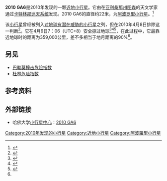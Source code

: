 {{Infobox planet | discovery=yes | physical_characteristics = yes | bgcolour=#FFFFC0 
| name=2010-GA6
| image=[[File:2010GA6_in_April_8_2010.jpg|300px]]
| caption=紫金山天文台近地天体望远镜在2010年4月8日拍摄的小行星2010 GA6的影像，此时小行星距离地球约645000千米。
| discoverer=[[卡特林那巡天系统|卡特林那巡天系统]]
| discovered=2010年4月5日
| alt_names=
| mp_category=
| epoch=2455400.5 (2010-Jul-23.0)
| semimajor=2.310835313497069 AU<ref name="jpl" />
| perihelion=0.9423983532168853[[天文单位|AU]]<ref name="jpl">{{Cite web |url=http://ssd.jpl.nasa.gov/sbdb.cgi?sstr=2010+GA6;orb=1 |title=喷气推进实验室小天体数据库，2010 GA6 |accessdate=2011-05-01 |archive-date=2019-10-12 |archive-url=https://web.archive.org/web/20191012232409/https://ssd.jpl.nasa.gov/sbdb.cgi?sstr=2010+GA6;orb=1 |dead-url=no }}</ref>
| aphelion=3.679272273777252[[天文单位|AU]]<ref name="jpl" />
| eccentricity=0.5921828147109625<ref name="jpl" />
| period=1283.074637540861[[天|天]]<ref name="jpl" />
| inclination=9.818641956355872°<ref name="jpl" />
| asc_node=198.173221520372°<ref name="jpl" />
| arg_peri=33.39937332011292°<ref name="jpl" />
| mean_anomaly=22.40407045951678°<ref name="jpl" />
| avg_speed=0.2805760393565067°/天<ref name="jpl" />
| dimensions=22米<ref name="zjs" />
| mass=
| density=
| surface_grav=
| escape_velocity=
| rotation=
| spectral_type=
| abs_magnitude=25.975
| albedo=
| single_temperature=
}}

'''2010 GA6'''是2010年发现的一颗[[近地小行星|近地小行星]]。它由在[[亚利桑那州|亚利桑那州]][[图森|图森]]的天文学家通过[[卡特林那巡天系统|卡特林那巡天系统]]发现。2010 GA6的直径约22米，为[[阿波罗型小行星|阿波罗型小行星]]。<ref name="zjs">{{cite web|title=近地小行星2010 GA6已掠地而去|author=南京紫金山天文台|url=http://www.pmo.jsinfo.net/wenben/2010/2010GA6.htm|accessdate=2011-05-01|archive-date=2016-03-11|archive-url=https://web.archive.org/web/20160311134409/http://www.pmo.jsinfo.net/wenben/2010/2010GA6.htm|dead-url=no}}</ref>

该[[小行星|小行星]]曾经被列入[[近地小行星|对地球有潜在威胁的小行星]]之列，但在2010年4月8日排除这一判断<ref name="removed">{{cite web|url=http://neo.jpl.nasa.gov/risk/removed.html|title=Impact Risk Removed|accessdate=2011-05-01|date=2011-04-30|archive-date=2002-03-21|archive-url=https://web.archive.org/web/20020321092735/http://neo.jpl.nasa.gov/risk/|dead-url=no}}</ref>。它在4月9日7：06（UTC+8）安全掠过地球<ref>{{Cite web |url=http://www.foxnews.com/scitech/2010/04/07/newfound-asteroid-buzz-moon-thursday/?test=latestnews |title=Newfound Asteroid to Buzz Earth Thursday |accessdate=2011-05-01 |archive-date=2015-09-24 |archive-url=https://web.archive.org/web/20150924151310/http://www.foxnews.com/scitech/2010/04/07/newfound-asteroid-buzz-moon-thursday/?test=latestnews |dead-url=no }}</ref><ref>{{Cite web |url=http://www.universetoday.com/2010/04/06/newly-discovered-asteroid-will-pass-by-earth-april-8/ |title=Newly Discovered Asteroid Will Pass by Earth April 8 |accessdate=2011-05-01 |archive-date=2010-06-13 |archive-url=https://web.archive.org/web/20100613014915/http://www.universetoday.com/2010/04/06/newly-discovered-asteroid-will-pass-by-earth-april-8/ |dead-url=no }}</ref><ref>{{Cite web |url=http://news.gather.com/viewArticle.action?articleId=281474978162444 |title=Asteroid 2010 GA6 Comes Close to Earth Leaves Asteroid Gas |accessdate=2011-05-01 |archive-date=2011-07-11 |archive-url=https://web.archive.org/web/20110711080955/http://news.gather.com/viewArticle.action?articleId=281474978162444 |dead-url=yes }}</ref>，在此过程中，它最靠近地球时的距离为359,000公里，差不多相当于地月距离的90%<ref name="zjs"/>。

== 另见 ==
*[[巴勒莫撞击危险指数|巴勒莫撞击危险指数]]
*[[杜林危险指数|杜林危险指数]]

== 参考资料 ==
{{Reflist}}

== 外部链接 ==
* 哈佛大学[[小行星中心|小行星中心]]：[http://www.minorplanetcenter.org/mpec/K10/K10G23.html 2010 GA6]{{Wayback|url=http://www.minorplanetcenter.org/mpec/K10/K10G23.html |date=20160303185938 }}

{{小天体}}

{{DEFAULTSORT:2010 GA6}}
[[Category:2010年发现的小行星|Category:2010年发现的小行星]]
[[Category:近地小行星|Category:近地小行星]]
[[Category:阿波羅型小行星|Category:阿波羅型小行星]]